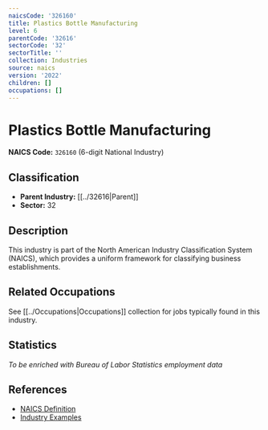 ```yaml
---
naicsCode: '326160'
title: Plastics Bottle Manufacturing
level: 6
parentCode: '32616'
sectorCode: '32'
sectorTitle: ''
collection: Industries
source: naics
version: '2022'
children: []
occupations: []
---
```

# Plastics Bottle Manufacturing

**NAICS Code:** `326160` (6-digit National Industry)

## Classification

- **Parent Industry:** [[../32616|Parent]]
- **Sector:** 32

## Description

This industry is part of the North American Industry Classification System (NAICS), which provides a uniform framework for classifying business establishments.

## Related Occupations

See [[../Occupations|Occupations]] collection for jobs typically found in this industry.

## Statistics

*To be enriched with Bureau of Labor Statistics employment data*

## References

- [NAICS Definition](https://www.census.gov/naics/)
- [Industry Examples](https://www.census.gov/naics/2022NAICS/)
